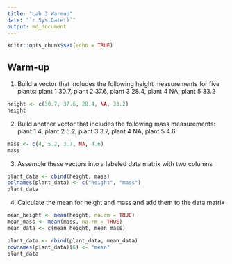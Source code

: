 ```yaml
---
title: "Lab 3 Warmup"
date: "`r Sys.Date()`"
output: md_document
---
```


```r
knitr::opts_chunk$set(echo = TRUE)
```

## Warm-up

1. Build a vector that includes the following height measurements for five plants:
plant 1 30.7, plant 2 37.6, plant 3 28.4, plant 4 NA, plant 5 33.2

```r
height <- c(30.7, 37.6, 28.4, NA, 33.2)
height
```

2. Build another vector that includes the following mass measurements:
plant 1 4, plant 2 5.2, plant 3 3.7, plant 4 NA, plant 5 4.6

```r
mass <- c(4, 5.2, 3.7, NA, 4.6)
mass
```

3. Assemble these vectors into a labeled data matrix with two columns

```r
plant_data <- cbind(height, mass)
colnames(plant_data) <- c("height", "mass")
plant_data
```

4. Calculate the mean for height and mass and add them to the data matrix

```r
mean_height <- mean(height, na.rm = TRUE)
mean_mass <- mean(mass, na.rm = TRUE)
mean_data <- c(mean_height, mean_mass)
```

```r
plant_data <- rbind(plant_data, mean_data)
rownames(plant_data)[6] <- "mean"
plant_data
```